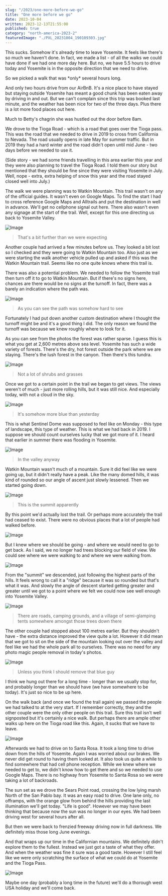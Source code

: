 ```yaml
---
slug: "/2023/one-more-before-we-go"
title: "One more before we go"
date: 2023-10-04
written: 2023-12-13T21:55:00
published: true
category: "north-america-2023-2"
featuredImage: "./PXL_20231004_190109303.jpg"
---
```


This sucks. Somehow it's already time to leave Yosemite. It feels like there's so much we haven't done. In fact, we made a list - of all the walks we could have done if we had one more day here. But no, we have 5.5 hours to drive today and Yosemite is in the opposite direction that we need to drive.

So we picked a walk that was \*only\* several hours long.

And only two hours drive from our AirBnB. It's a nice place to have stayed but staying outside Yosemite has meant a good chunk has been eaten away by driving in and out. But we can't complain since this trip was booked last minute, and the weather has been nice for two of the three days. Plus there is a lot more food places out here.

Much to Betty's chagrin she was hustled out the door before 8am.

We drove to the Tioga Road - which is a road that goes over the Tioga pass. This was the road that we needed to drive in 2019 to cross from California to Nevada. The road usually opens in late May for summer traffic. But in 2019 they had a hard winter and the road didn't open until mid June - two days before we needed to use it.

(Side story - we had some friends travelling in this area earlier this year and they were also planning to travel the Tioga Road. I told them our story but mentioned that they should be fine since they were visiting Yosemite in July. Well, nope - extra, extra helping of snow this year and the road stayed closed well into July.)

The walk we were planning was to Watkin Mountain. This trail wasn't on any of the official guides. It wasn't even on Google Maps. To find the start I had to cross reference Google Maps and Alltrails and put the destination in well in advance. We'll get no cellphone signal out here. There also wasn't even any signage at the start of the trail. Well, except for this one directing us back to Yosemite Valley.

![Image](PXL_20231004_205303989.jpg)

> That's a bit further than we were expecting

Another couple had arrived a few minutes before us. They looked a bit lost so I checked and they were going to Watkin Mountain too. Also just as we were starting the walk another vehicle pulled up and asked if this was the Watkin Mountain trail. Seems like no one quite knows where this trail is.

There was also a potential problem. We needed to follow the Yosemite trail then turn off it to go to Watkin Mountain. But if there's no signs here, chances are there would be no signs at the turnoff. In fact, there was a barely an indication where the path was.

![Image](PXL_20231004_173720445.jpg)

> As you can see the path was somehow hard to see

Fortunately I had put down another custom destination where I thought the turnoff might be and it's a good thing I did. The only reason we found the turnoff was because we knew roughly where to look for it.

As you can see from the photos the forest was rather sparse. I guess this is what you get at 2,600 metres above sea level. Yosemite has such a wide variety of forests. There's the dry, hot forest outside the park where we are staying. There's the lush forest in the canyon. Then there's this tundra.

![Image](PXL_20231004_175110911.jpg)

> Not a lot of shrubs and grasses

Once we got to a certain point in the trail we began to get views. The views weren't of much - just more rolling hills, but it was still nice. And especially today, with not a cloud in the sky.

![Image](PXL_20231004_182011282.jpg)

> It's somehow more blue than yesterday

This is what Sentinel Dome was supposed to feel like on Monday - this type of landscape, this type of weather. This is what we had back in 2019. I suppose we should count ourselves lucky that we got more of it. I heard that earlier in summer there was flooding in Yosemite.

![Image](PXL_20231004_183227864.jpg)

> In the valley anyway

Watkin Mountain wasn't much of a mountain. Sure it did feel like we were going up, but it didn't really have a peak. Like the many domed hills, it was kind of rounded so our angle of ascent just slowly lessened. Then we started going down.

![Image](PXL_20231004_182728035.jpg)

> This is the summit apparently

By this point we'd actually lost the trail. Or perhaps more accurately the trail had ceased to exist. There were no obvious places that a lot of people had walked before.

![Image](PXL_20231004_184439531.jpg)

But I knew where we should be going - and where we would need to go to get back. As I said, we no longer had trees blocking our field of view. We could see where we were walking to and where we were walking from.

![Image](PXL_20231004_185008349.jpg)

From the "summit" we descended, just following the highest parts of the hills. It feels wrong to call it a "ridge" because it was so rounded but that's what it was. And slowly the angle of descent started getting greater and greater until we got to a point where we felt we could now see well enough into Yosemite Valley.

![Image](PXL_20231004_190109303.jpg)

> There are roads, camping grounds, and a village of semi-glamping tents somewhere amongst those trees down there

The other couple had stopped about 100 metres earlier. But they shouldn't have - the extra distance improved the view quite a lot. However it did mean that we got to sit on the side of the mountain looking out over the valley and feel like we had the whole park all to ourselves. There was no need for any photo magic people removal in today's photos.

![Image](PXL_20231004_191105268.jpg)

> Unless you think I should remove that blue guy

I think we hung out there for a long time - longer than we usually stop for, and probably longer than we should have (we have somewhere to be today). It's just so nice to be up here.

On the walk back (and once we found the trail again) we passed the people we had talked to at the very start. If I remember correctly, they and the other couple were the only other people on this trail. Sure this trail isn't well signposted but it's certainly a nice walk. But perhaps there are ample other walks up here on the Tioga road like this. Again, it sucks that we have to leave.

![Image](PXL_20231004_191803511.jpg)

Afterwards we had to drive on to Santa Rosa. It took a long time to drive down from the hills of Yosemite. Again I was worried about our brakes. We never did get round to having them looked at. It also took us quite a while to find somewhere that had cell phone reception. While we knew where we needed to get to, we didn't know how to get there and so we needed to use Google Maps. There is no highway from Yosemite to Santa Rosa so we were taking a lot of backroads.

The sun set as we drove the Sears Point road, crossing the low lying marsh North of the San Pablo bay. It was an easy road to drive. One lane only, no offramps, with the orange glow from behind the hills providing the last illumination we'll get today. "Life is good". However we may have been thinking that because now the sun was no longer in our eyes. We had been driving west for several hours after all.

But then we were back to frenzied freeway driving now in full darkness. We definitely miss those long June evenings.

And that wraps up our time in the Californian mountains. We definitely didn't explore them to the fullest. Instead we just got a taste of what they offer. And when the weather was fine it sure was a good taste. However I still feel like we were only scratching the surface of what we could do at Yosemite and the Tioga Pass.

![Image](PXL_20231004_191253149.jpg)

Maybe one day (probably a long time in the future) we'll do a thorough west USA holiday and we'll come back.
